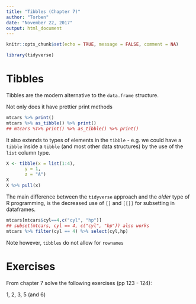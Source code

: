 ```yaml
---
title: "Tibbles (Chapter 7)"
author: "Torben"
date: "November 22, 2017"
output: html_document
---
```


```r
knitr::opts_chunk$set(echo = TRUE, message = FALSE, comment = NA)
```

```r
library(tidyverse)
```

# Tibbles

Tibbles are the modern alternative to the `data.frame` structure.

Not only does it have prettier print methods
```r
mtcars %>% print()
mtcars %>% as_tibble() %>% print()
## mtcars %T>% print() %>% as_tibble() %>% print()
```

It also extends to types of elements in the `tibble` - 
e.g. we could have a `tibble` inside a `tibble` (and most other data structures) 
by the use of the `list` column type.

```r
X <- tibble(x = list(1:4),
       y = 1,
       z = "A")
X
X %>% pull(x)
```

The main difference between the `tidyverse` approach and the *older* type of R programming,
is the decreased use of `[]` and `[[]]` for subsetting in dataframes.

```r
mtcars[mtcars$cyl==4,c("cyl", "hp")]
## subset(mtcars, cyl == 4, c("cyl", "hp")) also works
mtcars %>% filter(cyl == 4) %>% select(cyl,hp)
```

Note however, `tibbles` do not allow for `rownames`

# Exercises

From chapter 7 solve the following exercises (pp 123 - 124):

1, 2, 3, 5 (and 6)